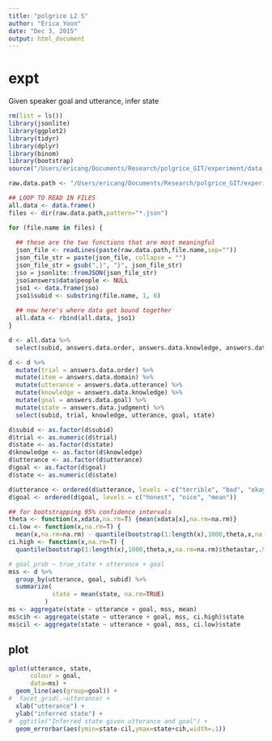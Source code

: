 ```yaml
---
title: "polgrice L2 S"
author: "Erica Yoon"
date: "Dec 3, 2015"
output: html_document
---
```


# expt

Given speaker goal and utterance, infer state

```r
rm(list = ls())
library(jsonlite)
library(ggplot2)
library(tidyr)
library(dplyr)
library(binom)
library(bootstrap)
source("/Users/ericang/Documents/Research/polgrice_GIT/experiment/data_analysis/helper/useful.R")

raw.data.path <- "/Users/ericang/Documents/Research/polgrice_GIT/experiment/exp_versions/6_L2_S/production-results/"

## LOOP TO READ IN FILES
all.data <- data.frame()
files <- dir(raw.data.path,pattern="*.json")

for (file.name in files) {
  
  ## these are the two functions that are most meaningful
  json_file <- readLines(paste(raw.data.path,file.name,sep=""))
  json_file_str = paste(json_file, collapse = "")
  json_file_str = gsub(",}", "}", json_file_str)
  jso = jsonlite::fromJSON(json_file_str)
  jso$answers$data$people <- NULL
  jso1 <- data.frame(jso)
  jso1$subid <- substring(file.name, 1, 6)
  
  ## now here's where data get bound together
  all.data <- rbind(all.data, jso1)
}
```

```r
d <- all.data %>%
  select(subid, answers.data.order, answers.data.knowledge, answers.data.domain, answers.data.goal, answers.data.utterance, answers.data.judgment)

d <- d %>%
  mutate(trial = answers.data.order) %>%
  mutate(item = answers.data.domain) %>%
  mutate(utterance = answers.data.utterance) %>%
  mutate(knowledge = answers.data.knowledge) %>%
  mutate(goal = answers.data.goal) %>%
  mutate(state = answers.data.judgment) %>%
  select(subid, trial, knowledge, utterance, goal, state)

d$subid <- as.factor(d$subid)
d$trial <- as.numeric(d$trial)
d$state <- as.factor(d$state) 
d$knowledge <- as.factor(d$knowledge)
d$utterance <- as.factor(d$utterance)
d$goal <- as.factor(d$goal)
d$state <- as.numeric(d$state)

d$utterance <- ordered(d$utterance, levels = c("terrible", "bad", "okay", "good", "amazing"))
d$goal <- ordered(d$goal, levels = c("honest", "nice", "mean"))
```

```r
## for bootstrapping 95% confidence intervals
theta <- function(x,xdata,na.rm=T) {mean(xdata[x],na.rm=na.rm)}
ci.low <- function(x,na.rm=T) {
  mean(x,na.rm=na.rm) - quantile(bootstrap(1:length(x),1000,theta,x,na.rm=na.rm)$thetastar,.025,na.rm=na.rm)}
ci.high <- function(x,na.rm=T) {
  quantile(bootstrap(1:length(x),1000,theta,x,na.rm=na.rm)$thetastar,.975,na.rm=na.rm) - mean(x,na.rm=na.rm)}

# goal_prob ~ true_state + utterance + goal
mss <- d %>%
  group_by(utterance, goal, subid) %>%
  summarize(
            state = mean(state, na.rm=TRUE)
          )
ms <- aggregate(state ~ utterance + goal, mss, mean)
ms$cih <- aggregate(state ~ utterance + goal, mss, ci.high)$state
ms$cil <- aggregate(state ~ utterance + goal, mss, ci.low)$state
```

## plot

```r
qplot(utterance, state, 
      colour = goal,
      data=ms) + 
  geom_line(aes(group=goal)) +
#  facet_grid(.~utterance) +
  xlab("utterance") +
  ylab("inferred state") +
#  ggtitle("Inferred state given utterance and goal") +
  geom_errorbar(aes(ymin=state-cil,ymax=state+cih,width=.1))
```

